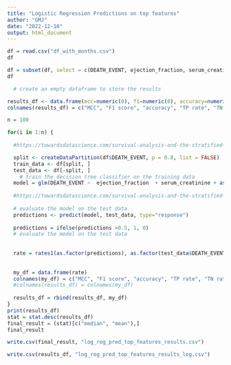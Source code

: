 ```yaml
---
title: "Logistic Regression Predictions on top features"
author: "GMJ"
date: "2022-12-10"
output: html_document
---
```


```r
df = read.csv("df_with_months.csv")
df
```
```r
df = subset(df, select = c(DEATH_EVENT, ejection_fraction, serum_creatinine, month))
df
```





```r
  # create an empty dataframe to store the results

results_df <- data.frame(mcc=numeric(0), f1=numeric(0), accuracy=numeric(0), tp_rate=numeric(0), tn_rate=numeric(0), prc_auc=numeric(0), roc_auc=numeric(0))
colnames(results_df) = c("MCC", "F1 score", "accuracy", "TP rate", "TN rate", "PR AUC", "ROC AUC")

n = 100

for(i in 1:n) {
  
  #https://towardsdatascience.com/survival-analysis-and-the-stratified-sample-2c2582aa9805

  split <- createDataPartition(df$DEATH_EVENT, p = 0.8, list = FALSE)
  train_data <- df[split, ]
  test_data <- df[-split, ]
    # train the decision tree classifier on the training data
  model = glm(DEATH_EVENT ~  ejection_fraction  + serum_creatinine + as.factor(month), data = train_data, family = "binomial")
  
  #https://towardsdatascience.com/survival-analysis-and-the-stratified-sample-2c2582aa9805
  
  # evaluate the model on the test data
  predictions <- predict(model, test_data, type="response")
  
  predictions = ifelse(predictions >0.5, 1, 0)
  # evaluate the model on the test data
  
  
  rate = rates1(as.factor(predictions), as.factor(test_data$DEATH_EVENT))
  
  
  my_df = data.frame(rate)
  colnames(my_df) = c("MCC", "F1 score", "accuracy", "TP rate", "TN rate", "PR AUC", "ROC AUC")
  #colnames(results_df) = colnames(my_df)
  
  results_df = rbind(results_df, my_df)
}
print(results_df)
stat = stat.desc(results_df)
final_result = (stat)[c("median", "mean"),]
final_result
```

```r
write.csv(final_result, "log_reg_pred_top_features_results.csv")
```

```r
write.csv(results_df, "log_reg_pred_top_features_results_log.csv")
```